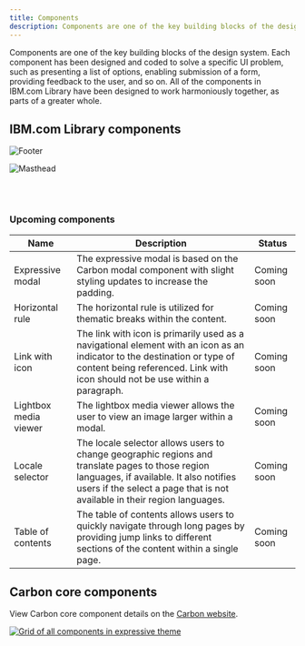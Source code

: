 ```yaml
---
title: Components
description: Components are one of the key building blocks of the design system.
---
```


<PageDescription>

Components are one of the key building blocks of the design system. Each component has been designed and coded to solve a specific UI problem, such as presenting a list of options, enabling submission of a form, providing feedback to the user, and so on. All of the components in IBM.com Library have been designed to work harmoniously together, as parts of a greater whole.

</PageDescription>


## IBM.com Library components 

<Row className="image-card-group">
  <Column colMd={3} colLg={3} noGutterSm>
<ImageCard
  subTitle="Footer"
  subTitleColor="dark"
  href="/components/footer"
  aspectRatio="1:1"
  hoverColor="dark"
>

![Footer](../../images/component/overview/CarbonforIBM.com_Components_Footer.jpg)

</ImageCard>
</Column>
<Column colMd={3} colLg={3} noGutterSm>
<ImageCard
  subTitle="Masthead"
  subTitleColor="dark"
  href="/components/masthead"
  aspectRatio="1:1"
  hoverColor="dark"
>

![Masthead](../../images/component/overview/CarbonforIBM.com_Components_Masthead.jpg)

</ImageCard>
  </Column>
</Row>

<br/>
<br/>

### Upcoming components

| Name        | Description       | Status |
| ------------- | -----------   | ----- |
| Expressive modal      | The expressive modal is based on the Carbon modal component with slight styling updates to increase the padding. | Coming soon |
| Horizontal rule      |   The horizontal rule is utilized for thematic breaks within the content.    |  Coming soon |
| Link with icon       | The link with icon is primarily used as a navigational element with an icon as an indicator to the destination or type of content being referenced. Link with icon should not be use within a paragraph. | Coming soon |
| Lightbox media viewer |  The lightbox media viewer allows the user to view an image larger within a modal.    |  Coming soon |
| Locale selector      |  The locale selector allows users to change geographic regions and translate pages to those region languages, if available. It also notifies users if the select a page that is not available in their region languages.  | Coming soon |
| Table of contents |  The table of contents allows users to quickly navigate through long pages by providing jump links to different sections of the content within a single page.   | Coming soon |

## Carbon core components 

View Carbon core component details on the [Carbon website](https://www.carbondesignsystem.com/components/overview).
<br/>
<Row>
  <Column colMd={12} colLg={12} noGutterSm>

[![Grid of all components in expressive theme](../../images/component/overview/CarbonCoreComponents.jpg)](https://www.carbondesignsystem.com/components/overview)
</Column>
</Row>
